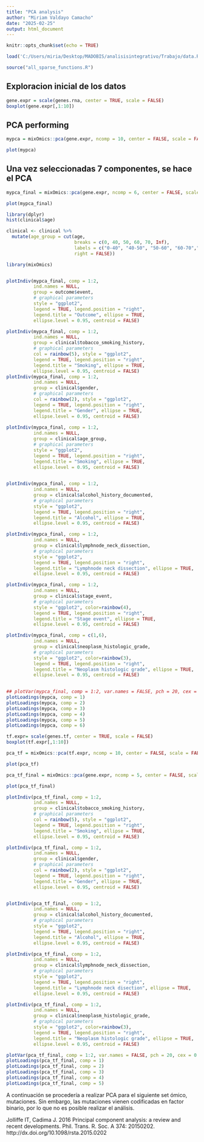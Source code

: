 ```yaml
---
title: "PCA analysis"
author: "Miriam Valdayo Camacho"
date: "2025-02-25"
output: html_document
---
```


```r
knitr::opts_chunk$set(echo = TRUE)
```


```r

load('C:/Users/miria/Desktop/MADOBIS/analisisintegrativo/Trabajo/data.RData')

source("all_sparse_functions.R")


```

## Exploracion inicial de los datos

```r

gene.expr = scale(genes.rna, center = TRUE, scale = FALSE)
boxplot(gene.expr[,1:10])
```

## PCA performing

```r
 
mypca = mixOmics::pca(gene.expr, ncomp = 10, center = FALSE, scale = FALSE)

plot(mypca)

```

## Una vez seleccionadas 7 componentes, se hace el PCA 

```r

mypca_final = mixOmics::pca(gene.expr, ncomp = 6, center = FALSE, scale = FALSE)

plot(mypca_final)


```

```r
library(dplyr)
hist(clinical$age)

clinical <- clinical %>%
  mutate(age_group = cut(age, 
                         breaks = c(0, 40, 50, 60, 70, Inf), 
                         labels = c("0-40", "40-50", "50-60", "60-70","70-+70"),
                         right = FALSE))
```



```r
library(mixOmics)


plotIndiv(mypca_final, comp = 1:2, 
          ind.names = NULL,
          group = outcome$event,
          # graphical parameters
          style = "ggplot2", 
          legend = TRUE, legend.position = "right", 
          legend.title = "Outcome", ellipse = TRUE, 
          ellipse.level = 0.95, centroid = FALSE) 

plotIndiv(mypca_final, comp = 1:2, 
          ind.names = NULL,
          group = clinical$tobacco_smoking_history,
          # graphical parameters
          col = rainbow(5), style = "ggplot2", 
          legend = TRUE, legend.position = "right", 
          legend.title = "Smoking", ellipse = TRUE, 
          ellipse.level = 0.95, centroid = FALSE) 
plotIndiv(mypca_final, comp = 1:2, 
          ind.names = NULL,
          group = clinical$gender,
          # graphical parameters
          col = rainbow(2), style = "ggplot2", 
          legend = TRUE, legend.position = "right", 
          legend.title = "Gender", ellipse = TRUE, 
          ellipse.level = 0.95, centroid = FALSE)
 
plotIndiv(mypca_final, comp = 1:2, 
          ind.names = NULL,
          group = clinical$age_group,
          # graphical parameters
          style = "ggplot2", 
          legend = TRUE, legend.position = "right", 
          legend.title = "Smoking", ellipse = TRUE, 
          ellipse.level = 0.95, centroid = FALSE)

 
plotIndiv(mypca_final, comp = 1:2, 
          ind.names = NULL,
          group = clinical$alcohol_history_documented,
          # graphical parameters
          style = "ggplot2", 
          legend = TRUE, legend.position = "right", 
          legend.title = "Alcohol", ellipse = TRUE, 
          ellipse.level = 0.95, centroid = FALSE)

plotIndiv(mypca_final, comp = 1:2, 
          ind.names = NULL,
          group = clinical$lymphnode_neck_dissection,
          # graphical parameters
          style = "ggplot2", 
          legend = TRUE, legend.position = "right", 
          legend.title = "Lymphnode neck dissection", ellipse = TRUE, 
          ellipse.level = 0.95, centroid = FALSE)

plotIndiv(mypca_final, comp = 1:2, 
          ind.names = NULL,
          group = clinical$stage_event,
          # graphical parameters
          style = "ggplot2", color=rainbow(4),
          legend = TRUE, legend.position = "right", 
          legend.title = "Stage event", ellipse = TRUE, 
          ellipse.level = 0.95, centroid = FALSE)

plotIndiv(mypca_final, comp = c(1,6), 
          ind.names = NULL,
          group = clinical$neoplasm_histologic_grade,
          # graphical parameters
          style = "ggplot2", color=rainbow(3),
          legend = TRUE, legend.position = "right", 
          legend.title = "Neoplasm histologic grade", ellipse = TRUE, 
          ellipse.level = 0.95, centroid = FALSE)
 

```

```r
## plotVar(mypca_final, comp = 1:2, var.names = FALSE, pch = 20, cex = 0.5)
plotLoadings(mypca, comp = 1)
plotLoadings(mypca, comp = 2)
plotLoadings(mypca, comp = 3)
plotLoadings(mypca, comp = 4)
plotLoadings(mypca, comp = 5)
plotLoadings(mypca, comp = 6)
```


```r
tf.expr= scale(genes.tf, center = TRUE, scale = FALSE)
boxplot(tf.expr[,1:10])

```


```r

pca_tf = mixOmics::pca(tf.expr, ncomp = 10, center = FALSE, scale = FALSE)

plot(pca_tf)

```

```r


pca_tf_final = mixOmics::pca(gene.expr, ncomp = 5, center = FALSE, scale = FALSE)

plot(pca_tf_final)
```
```r
plotIndiv(pca_tf_final, comp = 1:2, 
          ind.names = NULL,
          group = clinical$tobacco_smoking_history,
          # graphical parameters
          col = rainbow(5), style = "ggplot2", 
          legend = TRUE, legend.position = "right", 
          legend.title = "Smoking", ellipse = TRUE, 
          ellipse.level = 0.95, centroid = FALSE)

plotIndiv(pca_tf_final, comp = 1:2, 
          ind.names = NULL,
          group = clinical$gender,
          # graphical parameters
          col = rainbow(2), style = "ggplot2", 
          legend = TRUE, legend.position = "right", 
          legend.title = "Gender", ellipse = TRUE, 
          ellipse.level = 0.95, centroid = FALSE)


plotIndiv(pca_tf_final, comp = 1:2, 
          ind.names = NULL,
          group = clinical$alcohol_history_documented,
          # graphical parameters
          style = "ggplot2", 
          legend = TRUE, legend.position = "right", 
          legend.title = "Alcohol", ellipse = TRUE, 
          ellipse.level = 0.95, centroid = FALSE)

plotIndiv(pca_tf_final, comp = 1:2, 
          ind.names = NULL,
          group = clinical$lymphnode_neck_dissection,
          # graphical parameters
          style = "ggplot2", 
          legend = TRUE, legend.position = "right", 
          legend.title = "Lymphnode neck disection", ellipse = TRUE, 
          ellipse.level = 0.95, centroid = FALSE)

plotIndiv(pca_tf_final, comp = 1:2, 
          ind.names = NULL,
          group = clinical$neoplasm_histologic_grade,
          # graphical parameters
          style = "ggplot2", color=rainbow(3),
          legend = TRUE, legend.position = "right", 
          legend.title = "Neoplasm histologic grade", ellipse = TRUE, 
          ellipse.level = 0.95, centroid = FALSE)

```


```r
plotVar(pca_tf_final, comp = 1:2, var.names = FALSE, pch = 20, cex = 0.5)
plotLoadings(pca_tf_final, comp = 1)
plotLoadings(pca_tf_final, comp = 2)
plotLoadings(pca_tf_final, comp = 3)
plotLoadings(pca_tf_final, comp = 4)
plotLoadings(pca_tf_final, comp = 5)
```

A continuación se procedería a realizar PCA para el siguiente set ómico, mutaciones. Sin embargo, las mutaciones vienen codificadas en factor binario, por lo que no es posible realizar el análisis. 

Jolliffe IT, Cadima J. 2016
Principal component analysis: a review and
recent developments. Phil. Trans. R. Soc. A 374:
20150202.
http://dx.doi.org/10.1098/rsta.2015.0202
